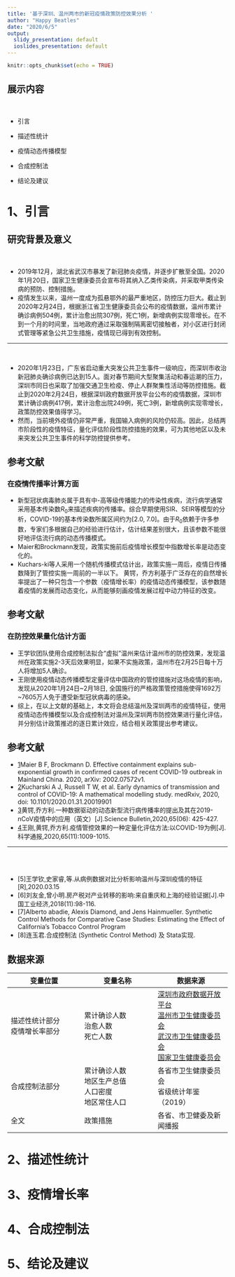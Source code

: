 ```yaml
---
title: '基于深圳、温州两市的新冠疫情政策防控效果分析 '
author: "Happy Beatles"
date: "2020/6/5"
output:
  slidy_presentation: default
  ioslides_presentation: default
---
```


```r
knitr::opts_chunk$set(echo = TRUE)
```

## 展示内容


<br>

- 引言
<br>

- 描述性统计
<br>

- 疫情动态传播模型
<br>

- 合成控制法
<br>


- 结论及建议


# 1、引言

## 研究背景及意义
<br>

- 2019年12月，湖北省武汉市暴发了新冠肺炎疫情，并逐步扩散至全国。2020年1月20日，国家卫生健康委员会宣布将其纳入乙类传染病，并采取甲类传染病的预防、控制措施。
- 疫情发生以来，温州一度成为孤悬鄂外的最严重地区，防控压力巨大。截止到2020年2月24日，根据浙江省卫生健康委员会公布的疫情数据，温州市累计确诊病例504例，累计治愈出院307例，死亡1例，新增病例实现零增长。在不到一个月的时间里，当地政府通过采取强制隔离密切接触者，对小区进行封闭式管理等紧急公共卫生措施，疫情现已得到有效控制。

---

<br>

- 2020年1月23日，广东省启动重大突发公共卫生事件一级响应，而深圳市收治新冠肺炎确诊病例已达到15人。面对春节期间大型聚集活动和春运潮的压力，深圳市同日也采取了加强交通卫生检疫、停止人群聚集性活动等防控措施。截止到2020年2月24日，根据深圳政府数据开放平台公布的疫情数据，深圳市累计确诊病例417例，累计治愈出院249例，死亡3例，新增病例实现零增长，政策防控效果值得学习。
- 然而，当前境外疫情仍非常严重，我国输入病例的风险仍较高。因此，总结两市阶段性的疫情特征，量化评估阶段性防控措施的效果，可为其他地区以及未来突发公共卫生事件的科学防控提供参考。

## 参考文献

### **在疫情传播率计算方面**

- 新型冠状病毒肺炎属于具有中-高等级传播能力的传染性疾病，流行病学通常采用基本传染数$R_0$来描述疾病的传播率。综合早期使用SIR、SEIR等模型的分析，COVID-19的基本传染数所属区间约为[2.0, 7.0]。由于$R_0$依赖于许多参数，专家们多根据自己的经验进行估计，估计结果差别很大，且该参数不能很好地评估流行病的动态传播模式。
- Maier和Brockmann发现，政策实施前后疫情增长模型中指数增长率是动态变化的。
- Kuchars-ki等人采用一个随机传播模式估计出，政策实施一周后，疫情日传播数降到了管控实施一周前的一半以下。
黄锷，乔方利基于广泛存在的自然增长率提出了一种只包含一个参数（疫情增长率）的疫情动态传播模型，该参数随着疫情的发展而动态变化，从而能够刻画疫情发展过程中动力特征的改变。

## 参考文献
### **在防控效果量化估计方面**

- 王学钦团队使用合成控制法拟合“虚拟”温州来估计温州市的防控效果，发现温州在政策实施2-3天后效果明显，如果不实施政策，温州市在2月25日每十万人将增加5人确诊。
- 王刚使用疫情动态传播模型定量评估中国政府的管控措施对这场疫情的影响，发现从2020年1月24日~2月18日, 全国施行的严格政策管控措施使得1692万~7605万人免于遭受新型冠状病毒的感染。
- 综上，在以上文献的基础上，本文将会总结温州及深圳两市的疫情特征，使用疫情动态传播模型以及合成控制法对温州及深圳两市防控效果进行量化评估，并分别估计政策推迟的逐日累计效应，结合相关政策提出参考建议。

## 参考文献

- [1]Maier B F, Brockmann D. Effective containment explains sub-exponential growth in confirmed cases of recent COVID-19 outbreak in Mainland China. 2020, arXiv: 2002.07572v1.
- [2]Kucharski A J, Russell T W, et al. Early dynamics of transmission and control of COVID-19: A mathematical modelling study.
medRxiv, 2020, doi: 10.1101/2020.01.31.20019901
- [3]黄锷,乔方利.一种数据驱动的动态新型流行病传播率的提出及其在2019-nCoV疫情中的应用（英文）[J].Science Bulletin,2020,65(06): 425-427.
- [4]王刚,黄锷,乔方利.疫情管控效果的一种定量化评估方法:以COVID-19为例[J].科学通报,2020,65(11):1009-1015.

---
<br>
<br>

- [5]王学钦,史家睿,等.从病例数据对比分析影响温州与深圳疫情的特征[R],2020.03.15
- [6]刘友金,曾小明.房产税对产业转移的影响:来自重庆和上海的经验证据[J].中国工业经济,2018(11):98-116.
- [7]Alberto abadie, Alexis Diamond, and Jens Hainmueller. Synthetic Control Methods for Comparative Case Studies: Estimating the Effect of California’s Tobacco Control Program 
- [8]连玉君.合成控制法 (Synthetic Control Method) 及 Stata实现.

## 数据来源
|变量位置|变量名称|数据来源|
|---|---|---|
|描述性统计部分<br>疫情增长率部分|累计确诊人数<br>治愈人数<br>死亡人数|[深圳市政府数据开放平台][1]<br>[温州市卫生健康委员会][2]<br>[武汉市卫生健康委员会][3]<br>[国家卫生健康委员会][4]|
|合成控制法部分|累计确诊人数<br>地区生产总值<br>人口密度<br>地区常住人口|各省市卫生健康委员会<br>省级统计年鉴（2019）|
|全文|政策措施|各省、市卫健委及新闻播报|

[1]: https://opendata.sz.gov.cn/data/search/toSearch
[2]: http://wjw.wenzhou.gov.cn/
[3]: http://wjw.wuhan.gov.cn/
[4]: http://www.nhc.gov.cn/



# 2、描述性统计
# 3、疫情增长率
# 4、合成控制法
# 5、结论及建议
